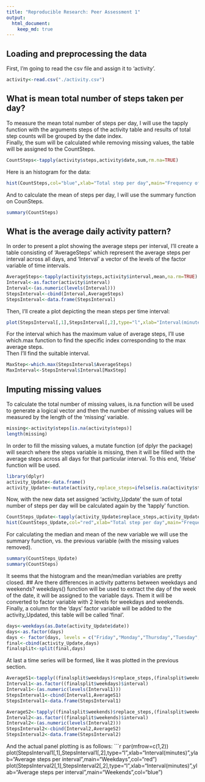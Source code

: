 ```yaml
---
title: "Reproducible Research: Peer Assessment 1"
output: 
  html_document:
    keep_md: true
---
```



## Loading and preprocessing the data
First, I'm going to read the csv file and assign it to 'activity'.
```r
activity<-read.csv("./activity.csv")
```


## What is mean total number of steps taken per day?
To measure the mean total number of steps per day, I will use the tapply function with the arguments steps of the activity table and results of total step counts will be grouped by the date index.  
Finally, the sum will be calculated while removing missing values, the table will be assigned to the CountSteps.
```r
CountSteps<-tapply(activity$steps,activity$date,sum,rm.na=TRUE)
```
Here is an histogram for the data:  
```r
hist(CountSteps,col="blue",xlab="Total step per day",main="Frequency of total steps per day")
```
  
And to calculate the mean of steps per day, I will use the summary function on CounSteps.
```r
summary(CountSteps)
```

## What is the average daily activity pattern?
In order to present a plot showing the average steps per interval, I'll create a table consisting of 'AverageSteps' which represent the average steps per interval across all days, and 'Interval' a vector of the levels of the factor variable of time intervals.
```r
AverageSteps<-tapply(activity$steps,activity$interval,mean,na.rm=TRUE)
Interval<-as.factor(activity$interval)
Interval<-(as.numeric(levels(Interval)))
StepsInterval<-cbind(Interval,AverageSteps)
StepsInterval<-data.frame(StepsInterval)
```
Then, I'll create a plot depicting the mean steps per time interval:  
```r
plot(StepsInterval[,1],StepsInterval[,2],type="l",xlab="Interval(minutes)",ylab="Average steps per interval",main="Time series of average steps in 5 min intervals:",col="red")
```
    
For the interval which has the maximum value of average steps, I'll use which.max function to find the specific index corresponding to the max average steps.  
Then I'll find the suitable interval.
```r
MaxStep<-which.max(StepsInterval$AverageSteps)
MaxInterval<-StepsInterval$Interval[MaxStep]
```
## Imputing missing values
To calculate the total number of missing values, is.na function will be used to generate a logical vector and then the number of missing values will be measured by the length of the 'missing' variable.
```r
missing<-activity$steps[is.na(activity$steps)]
length(missing)
```
In order to fill the missing values, a mutate function (of dplyr the package) will search where the steps variable is missing, then it will be filled with the average steps across all days for that particular interval. To this end, 'ifelse' function will be used. 
```r
library(dplyr)
activity_Update<-data.frame()
activity_Update<-mutate(activity,replace_steps=ifelse(is.na(activity$steps),StepsInterval$AverageSteps[which(StepsInterval$Interval==activity$interval)],steps))
```
Now, with the new data set assigned 'activity_Update' the sum of total number of steps per day will be calculated again by the 'tapply' function.
```r
CountSteps_Update<-tapply(activity_Update$replace_steps,activity_Update$date,sum,rm.na=TRUE)
hist(CountSteps_Update,col="red",xlab="Total step per day",main="Frequency of total steps per day")
```
For calculating the median and mean of the new variable we will use the summary function, vs. the previous variable (with the missing values removed).
```r
summary(CountSteps_Update)
summary(CountSteps)
```
It seems that the histogram and the mean/median variables are pretty closed.
## Are there differences in activity patterns between weekdays and weekends?
weekdays() function will be used to extract the day of the week of the date, it will be assigned to the variable days. Them it will be converted to factor variable with 2 levels for weekdays and weekends.
Finally, a column for the 'days' factor variable will be added to the activity_Updated, this table will be called 'final'. 
```r
days<-weekdays(as.Date(activity_Update$date))
days<-as.factor(days)
days <- factor(days, levels = c("Friday","Monday","Thursday","Tuesday","Wednesday","Saturday","Sunday"), labels = c("weekdays", "weekdays","weekdays","weekdays","weekdays","weekends", "weekends"))
final<-cbind(activity_Update,days)
finalsplit<-split(final,days)
```
At last a time series will be formed, like it was plotted in the previous section.
```r
AverageS1<-tapply((finalsplit$weekdays)$replace_steps,(finalsplit$weekdays)$interval,mean,na.rm=TRUE)
Interval1<-as.factor((finalsplit$weekdays)$interval)
Interval1<-(as.numeric(levels(Interval1)))
StepsInterval1<-cbind(Interval1,AverageS1)
StepsInterval1<-data.frame(StepsInterval1)

AverageS2<-tapply((finalsplit$weekends)$replace_steps,(finalsplit$weekends)$interval,mean,na.rm=TRUE)
Interval2<-as.factor((finalsplit$weekends)$interval)
Interval2<-(as.numeric(levels(Interval2)))
StepsInterval2<-cbind(Interval2,AverageS2)
StepsInterval2<-data.frame(StepsInterval2)

```
And the actual panel plotting is as follows:
```r
par(mfrow=c(1,2))
plot(StepsInterval1[,1],StepsInterval1[,2],type="l",xlab="Interval(minutes)",ylab="Average steps per interval",main="Weekdays",col="red")
plot(StepsInterval2[,1],StepsInterval2[,2],type="l",xlab="Interval(minutes)",ylab="Average steps per interval",main="Weekends",col="blue")